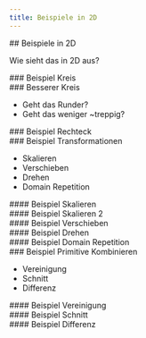 ```yaml
---
title: Beispiele in 2D
---
```



<section>
## Beispiele in 2D

Wie sieht das in 2D aus?

</section>

<section>
### Beispiel Kreis

<WebGlCode file="06-beispiele-kreis" start="float sdfCircle" end="\n}" />
</section>

<section>
  <WebGlCode file="06-beispiele-kreis" start="vec4 chooseColor" end="\n}" />
</section>

<section>
  <WebGlCode file="06-beispiele-kreis" start="void main" />
</section>

<section>
  <WebGlCanvas file="06-beispiele-kreis" />
</section>

<section>
### Besserer Kreis

- Geht das Runder?
- Geht das weniger ~treppig?
</section>

<section>
  <WebGlCode file="06-beispiele-kreis-2" start="vec4 chooseColor" end="\n}" />
</section>

<section>
  <WebGlCode file="06-beispiele-kreis-2" start="void main" />
</section>

<section>
  <WebGlCanvas file="06-beispiele-kreis-2" />
</section>

<section>
### Beispiel Rechteck

<WebGlCode file="06-beispiele-rechteck" start="float sdfRectangle" end="\n}" />
<WebGlCode file="06-beispiele-rechteck" start="float outsideCenter" end="\n}" />
<WebGlCode file="06-beispiele-rechteck" start="  float inRectangle" />
</section>

<section>
  <WebGlCanvas file="06-beispiele-rechteck" />
</section>

<section>
### Beispiel Transformationen

- Skalieren
- Verschieben
- Drehen
- Domain Repetition
</section>

<section>
#### Beispiel Skalieren

<WebGlCode file="06-beispiele-skalieren" start="  float t" />
</section>

<section>
  <WebGlCanvas file="06-beispiele-skalieren" />
</section>

<section>
#### Beispiel Skalieren 2

<WebGlCode file="06-beispiele-skalieren-2" start="  float t" />
</section>

<section>
  <WebGlCanvas file="06-beispiele-skalieren-2" />
</section>

<section>
#### Beispiel Verschieben

<WebGlCode file="06-beispiele-verschieben"  start="  float t" />
</section>

<section>
  <WebGlCanvas file="06-beispiele-verschieben" />
</section>

<section>
#### Beispiel Drehen

<WebGlCode file="06-beispiele-drehen" start="vec2 rotate" end="\n}" />
<WebGlCode file="06-beispiele-drehen" start="  float t" />
</section>

<section>
  <WebGlCanvas file="06-beispiele-drehen" />
</section>

<section>
#### Beispiel Domain Repetition

<WebGlCode file="06-beispiele-domain-repetition" start="vec2 tile" end="\n}" />
</section>

<section>
  <WebGlCode file="06-beispiele-domain-repetition" start="  float t" />
</section>

<section>
  <WebGlCanvas file="06-beispiele-domain-repetition" />
</section>

<section>
### Beispiel Primitive Kombinieren

- Vereinigung
- Schnitt
- Differenz
</section>

<section>
#### Beispiel Vereinigung
</section>

<section>
#### Beispiel Schnitt
</section>

<section>
#### Beispiel Differenz
</section>
